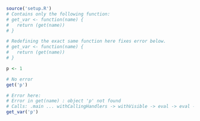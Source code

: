 ```r
source('setup.R')
# Contains only the following function:
# get_var <- function(name) {
#   return (get(name))
# }
```

```r
# Redefining the exact same function here fixes error below.
# get_var <- function(name) {
#   return (get(name))
# }
```

```r
p <- 1
```

```r
# No error
get('p')
```

```r
# Error here:
# Error in get(name) : object 'p' not found
# Calls: .main ... withCallingHandlers -> withVisible -> eval -> eval -> get_var -> get
get_var('p')
```
